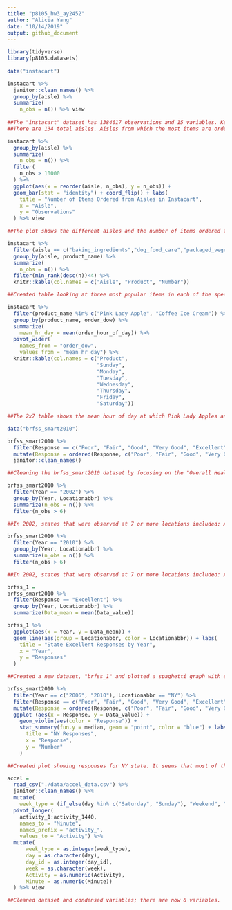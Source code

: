 ```yaml
---
title: "p8105_hw3_ay2452"
author: "Alicia Yang"
date: "10/14/2019"
output: github_document
---
```


```r
library(tidyverse)
library(p8105.datasets)
 
data("instacart")

instacart %>%
  janitor::clean_names() %>%
  group_by(aisle) %>%
  summarize( 
    n_obs = n()) %>% view
    
##The "instacart" dataset has 1384617 observations and 15 variables. Key variables include the order id, user id, time of order (both by day of the week and hour of day), product ordered, product department, aisle, and their associated ids. As is, the dataset is structured so that items in an order are grouped together.
##There are 134 total aisles. Aisles from which the most items are ordered from are (in descending order): fresh veggies, fresh fruits, packaged vegatble fruits, yogurt, and packaged cheese.
```

```r
instacart %>%
  group_by(aisle) %>%
  summarize( 
    n_obs = n()) %>%
  filter(
    n_obs > 10000
  ) %>%
  ggplot(aes(x = reorder(aisle, n_obs), y = n_obs)) + 
  geom_bar(stat = "identity") + coord_flip() + labs(
    title = "Number of Items Ordered from Aisles in Instacart", 
    x = "Aisle", 
    y = "Observations"
  ) %>% view

##The plot shows the different aisles and the number of items ordered from each aisle in descending order from the top. Fresh vegetables and fresh fruits are very close and greatly outnumber the other aisles. 
```

```r
instacart %>%
  filter(aisle == c("baking_ingredients","dog_food_care","packaged_vegetable_fruits")) %>%
  group_by(aisle, product_name) %>%
  summarize( 
    n_obs = n()) %>%
  filter(min_rank(desc(n))<4) %>%
  knitr::kable(col.names = c("Aisle", "Product", "Number"))

##Created table looking at three most popular items in each of the specified aisls.  
```
```r
instacart %>%
  filter(product_name %in% c("Pink Lady Apple", "Coffee Ice Cream")) %>%
  group_by(product_name, order_dow) %>%
  summarize(
    mean_hr_day = mean(order_hour_of_day)) %>%
  pivot_wider(
    names_from = "order_dow", 
    values_from = "mean_hr_day") %>%
  knitr::kable(col.names = c("Product", 
                             "Sunday", 
                             "Monday", 
                             "Tuesday", 
                             "Wednesday", 
                             "Thursday", 
                             "Friday", 
                             "Saturday"))

##The 2x7 table shows the mean hour of day at which Pink Lady Apples and Coffee Ice Cream are ordered on each day of the week. Coffee Ice Cream seems to be ordered most between 1-3 pm and Pink Lady Apples mostly between 1-4 pm (although Wednesday is a bit different with a mean of 8 am).
```

```r
data("brfss_smart2010")

brfss_smart2010 %>%
  filter(Response == c("Poor", "Fair", "Good", "Very Good", "Excellent")) %>%
  mutate(Response = ordered(Response, c("Poor", "Fair", "Good", "Very Good", "Excellent"))) %>%
  janitor::clean_names()

##Cleaning the brfss_smart2010 dataset by focusing on the "Overall Health" topic and including responses from "Excellent" to "Poor". Responses were also ordered from "Poor" to "Excellent" and variable names are formatted appropiately.
```

```r
brfss_smart2010 %>%
  filter(Year == "2002") %>%
  group_by(Year, Locationabbr) %>%
  summarize(n_obs = n()) %>%
  filter(n_obs > 6)

##In 2002, states that were observed at 7 or more locations included: AK, AL, AR, AZ, CA, CO, CT, DC, DE, FL, GA, HI, IA, ID, IL, IN, KS, KY, LA, MA, MD, ME, MI, MN, MO, MS, NC, ND, NE, NH, NJ, NM, NV, NY, OH, OK, OR, PA, RI, SC, SD, TN, TX, UT, VT, WA, WI, WV, and WY. 
```

```r
brfss_smart2010 %>%
  filter(Year == "2010") %>%
  group_by(Year, Locationabbr) %>%
  summarize(n_obs = n()) %>%
  filter(n_obs > 6)

##In 2002, states that were observed at 7 or more locations included: AL, AR, AZ, CA, CO, CT, DC, DE, FL, GA, HI, IA, ID, IL, IN, KS, KY, LA, MA, MD, ME, MI, MN, MO, MS, MT, NC, ND, NE. NH, NJ, NM, NV, NY, OH, OK, OR, PA, RI, SC, SD. TN, TX, UT, VT, WA, WI, WV, and WY. 
```

```r
brfss_1 =
brfss_smart2010 %>%
  filter(Response == "Excellent") %>%
  group_by(Year, Locationabbr) %>%
  summarize(Data_mean = mean(Data_value))

brfss_1 %>%
  ggplot(aes(x = Year, y = Data_mean)) + 
  geom_line(aes(group = Locationabbr, color = Locationabbr)) + labs(
    title = "State Excellent Responses by Year", 
    x = "Year", 
    y = "Responses"
  )

##Created a new dataset, "brfss_1" and plotted a spaghetti graph with each state having its own color. 3 rows were removed due to missing values. 
```

```r
brfss_smart2010 %>%
  filter(Year == c("2006", "2010"), Locationabbr == "NY") %>%
  filter(Response == c("Poor", "Fair", "Good", "Very Good", "Excellent")) %>%
  mutate(Response = ordered(Response, c("Poor", "Fair", "Good", "Very Good", "Excellent"))) %>%
  ggplot (aes(x = Response, y = Data_value)) + 
    geom_violin(aes(color = "Response")) + 
    stat_summary(fun.y = median, geom = "point", color = "blue") + labs (
      title = "NY Responses", 
      x = "Response", 
      y = "Number"
    )

##Created plot showing responses for NY state. It seems that most of the responses are centered around "Excellent" compared to Poor. 
```

```r
accel = 
  read_csv("./data/accel_data.csv") %>%
  janitor::clean_names() %>%
  mutate(
    week_type = (if_else(day %in% c("Saturday", "Sunday"), "Weekend", "Weekday")) %>%
  pivot_longer(
    activity_1:activity_1440, 
    names_to = "Minute", 
    names_prefix = "activity_", 
    values_to = "Activity") %>%
  mutate(
      week_type = as.integer(week_type), 
      day = as.character(day), 
      day_id = as.integer(day_id), 
      week = as.character(week), 
      Activity = as.numeric(Activity),
      Minute = as.numeric(Minute))
  ) %>% view

##Cleaned dataset and condensed variables; there are now 6 variables.
```

